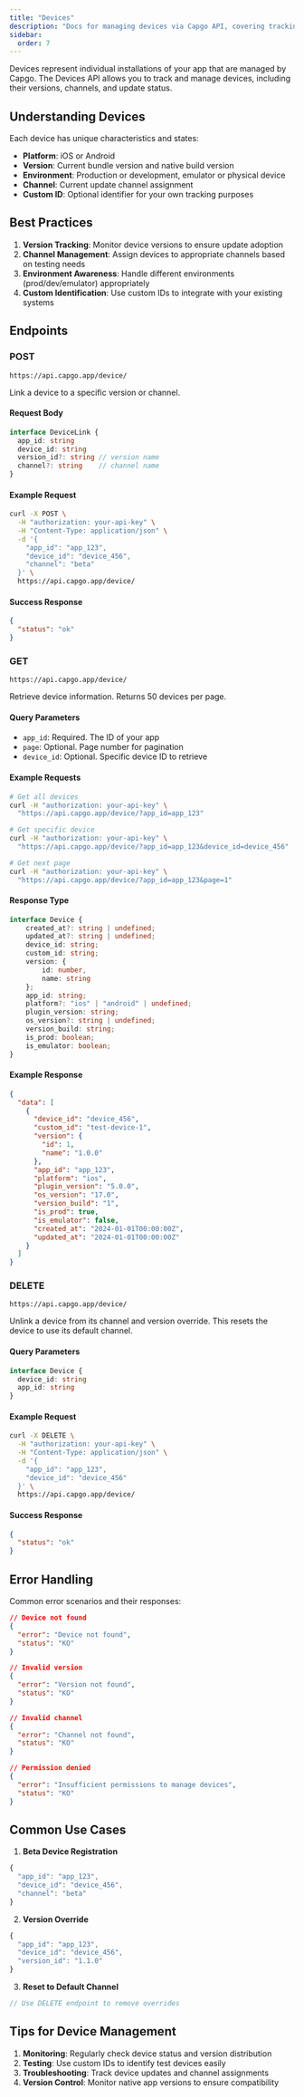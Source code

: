 ```yaml
---
title: "Devices"
description: "Docs for managing devices via Capgo API, covering tracking, versioning, and channel assignments for app installations."
sidebar:
  order: 7
---
```


Devices represent individual installations of your app that are managed by Capgo. The Devices API allows you to track and manage devices, including their versions, channels, and update status.

## Understanding Devices

Each device has unique characteristics and states:
- **Platform**: iOS or Android
- **Version**: Current bundle version and native build version
- **Environment**: Production or development, emulator or physical device
- **Channel**: Current update channel assignment
- **Custom ID**: Optional identifier for your own tracking purposes

## Best Practices

1. **Version Tracking**: Monitor device versions to ensure update adoption
2. **Channel Management**: Assign devices to appropriate channels based on testing needs
3. **Environment Awareness**: Handle different environments (prod/dev/emulator) appropriately
4. **Custom Identification**: Use custom IDs to integrate with your existing systems

## Endpoints

### POST

`https://api.capgo.app/device/`

Link a device to a specific version or channel.

#### Request Body

```typescript
interface DeviceLink {
  app_id: string
  device_id: string
  version_id?: string // version name
  channel?: string    // channel name
}
```

#### Example Request

```bash
curl -X POST \
  -H "authorization: your-api-key" \
  -H "Content-Type: application/json" \
  -d '{
    "app_id": "app_123",
    "device_id": "device_456",
    "channel": "beta"
  }' \
  https://api.capgo.app/device/
```

#### Success Response

```json
{
  "status": "ok"
}
```

### GET

`https://api.capgo.app/device/`

Retrieve device information. Returns 50 devices per page.

#### Query Parameters
- `app_id`: Required. The ID of your app
- `page`: Optional. Page number for pagination
- `device_id`: Optional. Specific device ID to retrieve

#### Example Requests

```bash
# Get all devices
curl -H "authorization: your-api-key" \
  "https://api.capgo.app/device/?app_id=app_123"

# Get specific device
curl -H "authorization: your-api-key" \
  "https://api.capgo.app/device/?app_id=app_123&device_id=device_456"

# Get next page
curl -H "authorization: your-api-key" \
  "https://api.capgo.app/device/?app_id=app_123&page=1"
```

#### Response Type

```typescript
interface Device {
    created_at?: string | undefined;
    updated_at?: string | undefined;
    device_id: string;
    custom_id: string;
    version: {
        id: number,
        name: string
    };
    app_id: string;
    platform?: "ios" | "android" | undefined;
    plugin_version: string;
    os_version?: string | undefined;
    version_build: string;
    is_prod: boolean;
    is_emulator: boolean;
}
```

#### Example Response

```json
{
  "data": [
    {
      "device_id": "device_456",
      "custom_id": "test-device-1",
      "version": {
        "id": 1,
        "name": "1.0.0"
      },
      "app_id": "app_123",
      "platform": "ios",
      "plugin_version": "5.0.0",
      "os_version": "17.0",
      "version_build": "1",
      "is_prod": true,
      "is_emulator": false,
      "created_at": "2024-01-01T00:00:00Z",
      "updated_at": "2024-01-01T00:00:00Z"
    }
  ]
}
```

### DELETE

`https://api.capgo.app/device/`

Unlink a device from its channel and version override. This resets the device to use its default channel.

#### Query Parameters

```typescript
interface Device {
  device_id: string
  app_id: string
}
```

#### Example Request

```bash
curl -X DELETE \
  -H "authorization: your-api-key" \
  -H "Content-Type: application/json" \
  -d '{
    "app_id": "app_123",
    "device_id": "device_456"
  }' \
  https://api.capgo.app/device/
```

#### Success Response

```json
{
  "status": "ok"
}
```

## Error Handling

Common error scenarios and their responses:

```json
// Device not found
{
  "error": "Device not found",
  "status": "KO"
}

// Invalid version
{
  "error": "Version not found",
  "status": "KO"
}

// Invalid channel
{
  "error": "Channel not found",
  "status": "KO"
}

// Permission denied
{
  "error": "Insufficient permissions to manage devices",
  "status": "KO"
}
```

## Common Use Cases

1. **Beta Device Registration**
```typescript
{
  "app_id": "app_123",
  "device_id": "device_456",
  "channel": "beta"
}
```

2. **Version Override**
```typescript
{
  "app_id": "app_123",
  "device_id": "device_456",
  "version_id": "1.1.0"
}
```

3. **Reset to Default Channel**
```typescript
// Use DELETE endpoint to remove overrides
```

## Tips for Device Management

1. **Monitoring**: Regularly check device status and version distribution
2. **Testing**: Use custom IDs to identify test devices easily
3. **Troubleshooting**: Track device updates and channel assignments
4. **Version Control**: Monitor native app versions to ensure compatibility 
